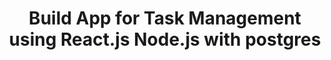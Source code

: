 ---
title: "Build App for Task Management using React.js Node.js with postgres"
publishedAt: "2024-04-08"
summary: "Development of a flexible and highly customizable design system using Next.js for front-end and Figma for design collaboration."
images:
  - "/images/projects/project-04/cover-01.png"
  - "/images/projects/project-04/cover-02.png"
  - "/images/projects/project-04/cover-03.png"
  - "/images/projects/project-04/cover-04.png"
team:
  - name: "Selene Yu"
    role: "Software Engineer"
    avatar: "/images/avatar.png"
    linkedIn: "https://www.linkedin.com/company/once-ui/"
  - name: "Jane Smith"
    role: "Product Manager"
    avatar: "/images/projects/project-01/avatar-01.png"
    linkedIn: "https://www.linkedin.com/company/once-ui/"
link: "https://chatappbackend-zsfi.onrender.com"
---